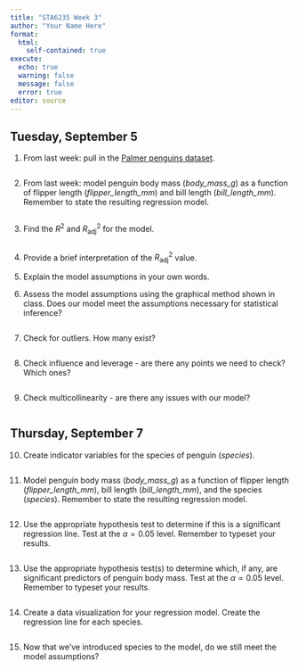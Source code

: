 ```yaml
---
title: "STA6235 Week 3"
author: "Your Name Here"
format: 
  html:
    self-contained: true
execute:
  echo: true
  warning: false
  message: false
  error: true
editor: source
---
```


## Tuesday, September 5

1. From last week: pull in the [Palmer penguins dataset](https://allisonhorst.github.io/palmerpenguins/).

```r

```

2. From last week: model penguin body mass (*body_mass_g*) as a function of flipper length (*flipper_length_mm*) and bill length (*bill_length_mm*). Remember to state the resulting regression model.

```r

```

3. Find the $R^2$ and $R^2_{\text{adj}}$ for the model.

```r

```

4. Provide a brief interpretation of the $R^2_{\text{adj}}$ value.

5. Explain the model assumptions in your own words.

6. Assess the model assumptions using the graphical method shown in class. Does our model meet the assumptions necessary for statistical inference?

```r

```

7. Check for outliers. How many exist? 

```r

```

8. Check influence and leverage - are there any points we need to check? Which ones?

```r

```

9. Check multicollinearity - are there any issues with our model?

```r

```

## Thursday, September 7

10. Create indicator variables for the species of penguin (*species*).

```r

```

11. Model penguin body mass (*body_mass_g*) as a function of flipper length (*flipper_length_mm*), bill length (*bill_length_mm*), and the species (*species*). Remember to state the resulting regression model. 

```r

```

12. Use the appropriate hypothesis test to determine if this is a significant regression line. Test at the $\alpha=0.05$ level. Remember to typeset your results.

```r

```

13. Use the appropriate hypothesis test(s) to determine which, if any, are significant predictors of penguin body mass. Test at the $\alpha=0.05$ level. Remember to typeset your results.

```r

```

14. Create a data visualization for your regression model. Create the regression line for each species.

```r

```

15. Now that we've introduced species to the model, do we still meet the model assumptions?

```r

```

















